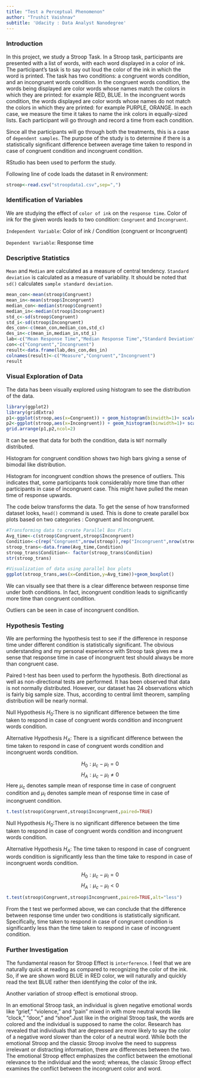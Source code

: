 ```yaml
---
title: "Test a Perceptual Phenomenon"
author: "Trushit Vaishnav"
subtitle: 'Udacity : Data Analyst Nanodegree'
---
```


### Introduction
In this project, we study a Stroop Task. In a Stroop task, participants are presented with a list of words, with each word displayed in a color of ink. The participant's task is to say out loud the color of the ink in which the word is printed. The task has two conditions: a congruent words condition, and an incongruent words condition. In the congruent words condition, the words being displayed are color words whose names match the colors in which they are printed: for example RED, BLUE. In the incongruent words condition, the words displayed are color words whose names do not match the colors in which they are printed: for example PURPLE, ORANGE. In each case, we measure the time it takes to name the ink colors in equally-sized lists. Each participant will go through and record a time from each condition.

Since all the participants will go through both the treatments, this is a case of `dependent samples`. The purpose of the study is to determine if there is a statistically significant difference between average time taken to respond in case of congruent condition and incongruent condition.

RStudio has been used to perform the study.

Following line of code loads the dataset in R environment:
```r
stroop<-read.csv("stroopdata1.csv",sep=",")
```


### Identification of Variables
We are studying the effect of `color of ink` on the `response time`. Color of ink for the given words leads to two condition: `Congruent` and `Incongruent`.

`Independent Variable`: Color of ink / Condition (congruent or Incongruent)

`Dependent Variable`: Response time

### Descriptive Statistics

`Mean` and `Median` are calculated as a measure of central tendency. `Standard deviation` is calculated as a measure of variability. It should be noted that `sd()` calculates `sample standard deviation`.

```r
mean_con<-mean(stroop$Congruent)
mean_in<-mean(stroop$Incongruent)
median_con<-median(stroop$Congruent)
median_in<-median(stroop$Incongruent)
std_c<-sd(stroop$Congruent)
std_i<-sd(stroop$Incongruent)
des_con<-c(mean_con,median_con,std_c)
des_in<-c(mean_in,median_in,std_i)
lab<-c("Mean Response Time","Median Response Time","Standard Deviation")
con<-c("Congruent","Incongruent")
result<-data.frame(lab,des_con,des_in)
colnames(result)<-c("Measure","Congruent","Incongruent")
result
```
### Visual Exploration of Data

The data has been visually explored using histogram to see the distribution of the data.

```r
library(ggplot2)
library(gridExtra)
p1<-ggplot(stroop,aes(x=Congruent)) + geom_histogram(binwidth=1)+ scale_x_continuous(breaks = seq(8,25,by=1))
p2<-ggplot(stroop,aes(x=Incongruent)) + geom_histogram(binwidth=1)+ scale_x_continuous(breaks = seq(15,35,by=1))
grid.arrange(p1,p2,ncol=2)
```

It can be see that data for both the condition, data is `NOT` normally distributed. 

Histogram for congruent condition shows two high bars giving a sense of bimodal like distribution.

Histogram for incongruent condtion shows the presence of outliers. This indicates that, some participants took considerably more time than other participants in case of incongruent case. This might have pulled the mean time of response upwards.

The code below transforms the data. To get the sense of how transformed dataset looks, `head()` command is used. This is done to create parallel box plots based on two categories : Congruent and Incongruent.
```r
#Transforming data to create Parallel Box Plots
Avg_time<-c(stroop$Congruent,stroop$Incongruent)
Condition<-c(rep("Congruent",nrow(stroop)),rep("Incongruent",nrow(stroop)))
stroop_trans<-data.frame(Avg_time,Condition)
stroop_trans$Condition<- factor(stroop_trans$Condition)
str(stroop_trans)
```

```r
#Visualization of data using parallel box plots
ggplot(stroop_trans,aes(x=Condition,y=Avg_time))+geom_boxplot()
```

We can visually see that there is a clear difference between response time under both conditions. In fact, incongruent condition leads to significantly more time than congruent condition.

Outliers can be seen in case of incongruent condition.

### Hypothesis Testing
We are performing the hypothesis test to see if the difference in response time under different condition is statistically significant. The obvious understanding and my personal experience with Stroop task gives me a sense that response time in case of incongruent test should always be more than congruent case. 

Paired t-test has been used to perform the hypothesis. Both directional as well as non-directional tests are performed. It has been observed that data is not normally distributed. However, our dataset has 24 observations which is fairly big sample size. Thus, according to central limit theorem, sampling distribution will be nearly normal.

Null Hypothesis $H_0$:There is no significant difference between the time taken to respond in case of congruent words condition and incongruent words condition.

Alternative Hypothesis $H_A$: There is a significant difference between the time taken to respond in case of congruent words condition and incongruent words condition.

$$H_0: \mu_c - \mu_I = 0$$
$$H_A: \mu_c - \mu_I \neq 0 $$
Here $\mu_c$ denotes sample mean of response time in case of congruent condition and $\mu_I$ denotes sample mean of response time in case of incongruent condition.

```r
t.test(stroop$Congruent,stroop$Incongruent,paired=TRUE)

```
Null Hypothesis $H_0$:There is no significant difference between the time taken to respond in case of congruent words condition and incongruent words condition.

Alternative Hypothesis $H_A$: The time taken to respond in case of congruent words condition is significantly less than the time take to respond in case of incongruent words condition.

$$H_0: \mu_c - \mu_I = 0$$
$$H_A: \mu_c - \mu_I < 0 $$


```r
t.test(stroop$Congruent,stroop$Incongruent,paired=TRUE,alt="less")

```

From the t test we performed above, we can conclude that the difference between response time under two conditions is statistically significant. Specifically, time taken to respond in case of congruent condition is significantly less than the time taken to respond in case of incongruent condition.

### Further Investigation
The fundamental reason for Stroop Effect is `interference`. I feel that we are naturally quick at reading as compared to recognizing the color of the ink. So, if we are shown word BLUE in RED color, we will naturally and quickly read the text BLUE rather then identifying the color of the ink.

Another variation of stroop effect is emotional stroop.

In an emotional Stroop task, an individual is given negative emotional words like "grief," "violence," and "pain" mixed in with more neutral words like "clock," "door," and "shoe".Just like in the original Stroop task, the words are colored and the individual is supposed to name the color. Research has revealed that individuals that are depressed are more likely to say the color of a negative word slower than the color of a neutral word. While both the emotional Stroop and the classic Stroop involve the need to suppress irrelevant or distracting information, there are differences between the two. The emotional Stroop effect emphasizes the conflict between the emotional relevance to the individual and the word; whereas, the classic Stroop effect examines the conflict between the incongruent color and word.